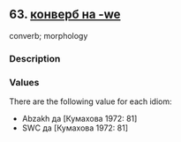 ## 63. <a href =  'https://agricolamz.github.io/The_Circassian_Isoglosses_Database/63.html' target='_blank'>конверб на -we</a>
converb; morphology

### Description



### Values
There are the following value for each idiom:

* Abzakh  да [Кумахова 1972: 81] 
* SWC  да [Кумахова 1972: 81] 


